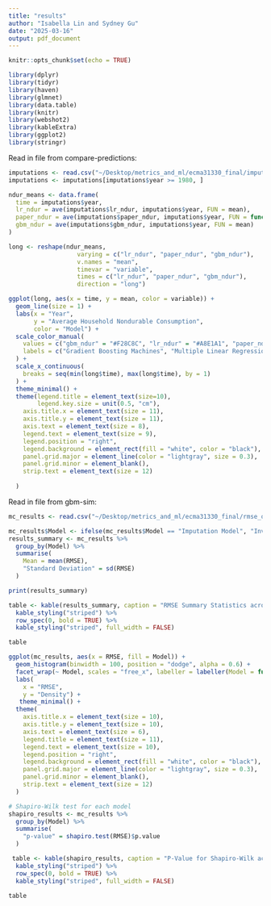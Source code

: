 ```yaml
---
title: "results"
author: "Isabella Lin and Sydney Gu"
date: "2025-03-16"
output: pdf_document
---
```


```r
knitr::opts_chunk$set(echo = TRUE)
```

```r
library(dplyr)
library(tidyr)
library(haven)
library(glmnet)
library(data.table)
library(knitr)
library(webshot2)
library(kableExtra)
library(ggplot2)
library(stringr)
```

Read in file from compare-predictions:
```r
imputations <- read.csv("~/Desktop/metrics_and_ml/ecma31330_final/imputed-psid.csv")
imputations <- imputations[imputations$year >= 1980, ]
```

```r
ndur_means <- data.frame(
  time = imputations$year,
  lr_ndur = ave(imputations$lr_ndur, imputations$year, FUN = mean),
  paper_ndur = ave(imputations$paper_ndur, imputations$year, FUN = function(x) mean(x, na.rm=TRUE)),
  gbm_ndur = ave(imputations$gbm_ndur, imputations$year, FUN = mean)
)

long <- reshape(ndur_means, 
                   varying = c("lr_ndur", "paper_ndur", "gbm_ndur"), 
                   v.names = "mean", 
                   timevar = "variable", 
                   times = c("lr_ndur", "paper_ndur", "gbm_ndur"), 
                   direction = "long")

ggplot(long, aes(x = time, y = mean, color = variable)) + 
  geom_line(size = 1) + 
  labs(x = "Year", 
       y = "Average Household Nondurable Consumption",
       color = "Model") +
  scale_color_manual(
    values = c("gbm_ndur" = "#F28C8C", "lr_ndur" = "#A8E1A1", "paper_ndur" = "#A8C9F0"),  
    labels = c("Gradient Boosting Machines", "Multiple Linear Regression", "Inversion Model")  
  ) +
  scale_x_continuous(
    breaks = seq(min(long$time), max(long$time), by = 1)  
  ) +
  theme_minimal() +
  theme(legend.title = element_text(size=10),
        legend.key.size = unit(0.5, "cm"),
    axis.title.x = element_text(size = 11), 
    axis.title.y = element_text(size = 11),  
    axis.text = element_text(size = 8),  
    legend.text = element_text(size = 9),  
    legend.position = "right", 
    legend.background = element_rect(fill = "white", color = "black"),  
    panel.grid.major = element_line(color = "lightgray", size = 0.3),  
    panel.grid.minor = element_blank(),  
    strip.text = element_text(size = 12)  
  
  )
```

Read in file from gbm-sim:
```r
mc_results <- read.csv("~/Desktop/metrics_and_ml/ecma31330_final/rmse_out.csv")
```

\setcounter{table}{1}
```r
mc_results$Model <- ifelse(mc_results$Model == "Imputation Model", "Inversion Model", mc_results$Model)
results_summary <- mc_results %>%
  group_by(Model) %>%
  summarise(
    Mean = mean(RMSE),
    "Standard Deviation" = sd(RMSE)
  )

print(results_summary)

table <- kable(results_summary, caption = "RMSE Summary Statistics across Models") %>%
  kable_styling("striped") %>%
  row_spec(0, bold = TRUE) %>%
  kable_styling("striped", full_width = FALSE)

table
```

```r
ggplot(mc_results, aes(x = RMSE, fill = Model)) +
  geom_histogram(binwidth = 100, position = "dodge", alpha = 0.6) +  
  facet_wrap(~ Model, scales = "free_x", labeller = labeller(Model = function(x) str_wrap(x, width = 10))) +
  labs(
    x = "RMSE",
    y = "Density") +
   theme_minimal() +  
  theme(
    axis.title.x = element_text(size = 10), 
    axis.title.y = element_text(size = 10),  
    axis.text = element_text(size = 6),  
    legend.title = element_text(size = 11), 
    legend.text = element_text(size = 10),  
    legend.position = "right", 
    legend.background = element_rect(fill = "white", color = "black"),  
    panel.grid.major = element_line(color = "lightgray", size = 0.3),  
    panel.grid.minor = element_blank(),  
    strip.text = element_text(size = 12)  
  )
```

```r
# Shapiro-Wilk test for each model
shapiro_results <- mc_results %>%
  group_by(Model) %>%
  summarise(
    "p-value" = shapiro.test(RMSE)$p.value 
  )

 table <- kable(shapiro_results, caption = "P-Value for Shapiro-Wilk across Models") %>%
  kable_styling("striped") %>%
  row_spec(0, bold = TRUE) %>%
  kable_styling("striped", full_width = FALSE)

table
```

